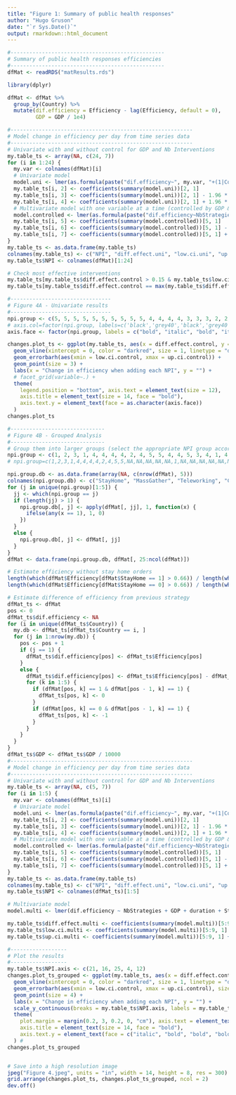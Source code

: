 ```yaml
---
title: "Figure 1: Summary of public health responses"
author: "Hugo Gruson"
date: "`r Sys.Date()`"
output: rmarkdown::html_document
---
```


```r
#-------------------------------------------------
# Summary of public health responses efficiencies
#-------------------------------------------------
dfMat <- readRDS("matResults.rds")

library(dplyr)

dfMat <- dfMat %>%
  group_by(Country) %>%
  mutate(dif.efficiency = Efficiency - lag(Efficiency, default = 0),
         GDP = GDP / 1e4)

#----------------------------------------------------------
# Model change in efficiency per day from time series data
#----------------------------------------------------------
# Univariate with and without control for GDP and Nb Interventions
my.table_ts <- array(NA, c(24, 7))
for (i in 1:24) {
  my.var <- colnames(dfMat)[i]
  # Univariate model
  model.uni <- lmer(as.formula(paste("dif.efficiency~", my.var, "+(1|Country)", sep = "")), data = dfMat)
  my.table_ts[i, 2] <- coefficients(summary(model.uni))[2, 1]
  my.table_ts[i, 3] <- coefficients(summary(model.uni))[2, 1] - 1.96 * coefficients(summary(model.uni))[2, 2]
  my.table_ts[i, 4] <- coefficients(summary(model.uni))[2, 1] + 1.96 * coefficients(summary(model.uni))[2, 2]
  # Multivariate model with one variable at a time (controlled by GDP & nb interventions)
  model.controlled <- lmer(as.formula(paste("dif.efficiency~NbStrategies+GDP+duration+", my.var, "+(1|Country)", sep = "")), data = dfMat)
  my.table_ts[i, 5] <- coefficients(summary(model.controlled))[5, 1]
  my.table_ts[i, 6] <- coefficients(summary(model.controlled))[5, 1] - 1.96 * coefficients(summary(model.controlled))[5, 2]
  my.table_ts[i, 7] <- coefficients(summary(model.controlled))[5, 1] + 1.96 * coefficients(summary(model.controlled))[5, 2]
}
my.table_ts <- as.data.frame(my.table_ts)
colnames(my.table_ts) <- c("NPI", "diff.effect.uni", "low.ci.uni", "up.ci.uni", "diff.effect.control", "low.ci.control", "up.ci.control")
my.table_ts$NPI <- colnames(dfMat)[1:24]

# Check most effective interventions
my.table_ts[my.table_ts$diff.effect.control > 0.15 & my.table_ts$low.ci.control > 0, "NPI"]
my.table_ts[my.table_ts$diff.effect.control == max(my.table_ts$diff.effect.control), "NPI"]

#--------------------------------
# Figure 4A - Univariate results
#--------------------------------
npi.group <- c(5, 5, 5, 5, 5, 5, 5, 5, 5, 5, 4, 4, 4, 4, 3, 3, 3, 2, 2, 2, 2, 2, 1, 1)
# axis.col=factor(npi.group, labels=c('black','grey40','black','grey40','black'))
axis.face <- factor(npi.group, labels = c("bold", "italic", "bold", "italic", "bold"))

changes.plot_ts <- ggplot(my.table_ts, aes(x = diff.effect.control, y = NPI)) +
  geom_vline(xintercept = 0, color = "darkred", size = 1, linetype = "dashed") +
  geom_errorbarh(aes(xmin = low.ci.control, xmax = up.ci.control)) +
  geom_point(size = 3) +
  labs(x = "Change in efficiency when adding each NPI", y = "") +
  # facet_grid(variable~.) +
  theme(
    legend.position = "bottom", axis.text = element_text(size = 12),
    axis.title = element_text(size = 14, face = "bold"),
    axis.text.y = element_text(face = as.character(axis.face))
  )
changes.plot_ts

#------------------------------
# Figure 4B - Grouped Analysis
#------------------------------
# Group them into larger groups (select the appropriate NPI group according to what we want to include)
npi.group <- c(1, 2, 3, 1, 4, 4, 4, 4, 2, 4, 5, 5, 4, 4, 5, 3, 4, 1, 4, 2, 4, 1, 5, 1) # Considering all interventions
# npi.group=c(1,2,3,1,4,4,4,4,2,4,5,5,NA,NA,NA,NA,NA,1,NA,NA,NA,NA,NA,NA)    # Excluding interventions with partial implementation

npi.group.db <- as.data.frame(array(NA, c(nrow(dfMat), 5)))
colnames(npi.group.db) <- c("StayHome", "MassGather", "Teleworking", "ClosingSchools", "Masks")
for (j in unique(npi.group)[1:5]) {
  jj <- which(npi.group == j)
  if (length(jj) > 1) {
    npi.group.db[, j] <- apply(dfMat[, jj], 1, function(x) {
      ifelse(any(x == 1), 1, 0)
    })
  }
  else {
    npi.group.db[, j] <- dfMat[, jj]
  }
}
dfMat <- data.frame(npi.group.db, dfMat[, 25:ncol(dfMat)])

# Estimate efficiency without stay home orders
length(which(dfMat$Efficiency[dfMat$StayHome == 1] > 0.66)) / length(which(dfMat$Efficiency > 0.66))
length(which(dfMat$Efficiency[dfMat$StayHome == 0] > 0.66)) / length(which(dfMat$Efficiency > 0.66))

# Estimate difference of efficiency from previous strategy
dfMat_ts <- dfMat
pos <- 0
dfMat_ts$dif.efficiency <- NA
for (i in unique(dfMat_ts$Country)) {
  my.db <- dfMat_ts[dfMat_ts$Country == i, ]
  for (j in 1:nrow(my.db)) {
    pos <- pos + 1
    if (j == 1) {
      dfMat_ts$dif.efficiency[pos] <- dfMat_ts$Efficiency[pos]
    }
    else {
      dfMat_ts$dif.efficiency[pos] <- dfMat_ts$Efficiency[pos] - dfMat_ts$Efficiency[pos - 1]
      for (k in 1:5) {
        if (dfMat[pos, k] == 1 & dfMat[pos - 1, k] == 1) {
          dfMat_ts[pos, k] <- 0
        }
        if (dfMat[pos, k] == 0 & dfMat[pos - 1, k] == 1) {
          dfMat_ts[pos, k] <- -1
        }
      }
    }
  }
}
dfMat_ts$GDP <- dfMat_ts$GDP / 10000
#----------------------------------------------------------
# Model change in efficiency per day from time series data
#----------------------------------------------------------
# Univariate with and without control for GDP and Nb Interventions
my.table_ts <- array(NA, c(5, 7))
for (i in 1:5) {
  my.var <- colnames(dfMat_ts)[i]
  # Univariate model
  model.uni <- lmer(as.formula(paste("dif.efficiency~", my.var, "+(1|Country)", sep = "")), data = dfMat_ts)
  my.table_ts[i, 2] <- coefficients(summary(model.uni))[2, 1]
  my.table_ts[i, 3] <- coefficients(summary(model.uni))[2, 1] - 1.96 * coefficients(summary(model.uni))[2, 2]
  my.table_ts[i, 4] <- coefficients(summary(model.uni))[2, 1] + 1.96 * coefficients(summary(model.uni))[2, 2]
  # Multivariate model with one variable at a time (controlled by GDP & nb interventions)
  model.controlled <- lmer(as.formula(paste("dif.efficiency~NbStrategies+GDP+duration+", my.var, "+(1|Country)", sep = "")), data = dfMat_ts)
  my.table_ts[i, 5] <- coefficients(summary(model.controlled))[5, 1]
  my.table_ts[i, 6] <- coefficients(summary(model.controlled))[5, 1] - 1.96 * coefficients(summary(model.controlled))[5, 2]
  my.table_ts[i, 7] <- coefficients(summary(model.controlled))[5, 1] + 1.96 * coefficients(summary(model.controlled))[5, 2]
}
my.table_ts <- as.data.frame(my.table_ts)
colnames(my.table_ts) <- c("NPI", "diff.effect.uni", "low.ci.uni", "up.ci.uni", "diff.effect.control", "low.ci.control", "up.ci.control")
my.table_ts$NPI <- colnames(dfMat_ts)[1:5]

# Multivariate model
model.multi <- lmer(dif.efficiency ~ NbStrategies + GDP + duration + StayHome + MassGather + Teleworking + ClosingSchools + Masks + (1 | Country), data = dfMat_ts)

my.table_ts$diff.effect.multi <- coefficients(summary(model.multi))[5:9, 1]
my.table_ts$low.ci.multi <- coefficients(summary(model.multi))[5:9, 1] - 1.96 * coefficients(summary(model.multi))[5:9, 2]
my.table_ts$up.ci.multi <- coefficients(summary(model.multi))[5:9, 1] + 1.96 * coefficients(summary(model.multi))[5:9, 2]

#------------------
# Plot the results
#------------------
my.table_ts$NPI.axis <- c(21, 16, 25, 4, 12)
changes.plot_ts_grouped <- ggplot(my.table_ts, aes(x = diff.effect.control, y = NPI.axis)) +
  geom_vline(xintercept = 0, color = "darkred", size = 1, linetype = "dashed") +
  geom_errorbarh(aes(xmin = low.ci.control, xmax = up.ci.control), size = 1) +
  geom_point(size = 4) +
  labs(x = "Change in efficiency when adding each NPI", y = "") +
  scale_y_continuous(breaks = my.table_ts$NPI.axis, labels = my.table_ts$NPI, limits = c(-1, 25)) +
  theme(
    plot.margin = margin(0.2, 3, 0.2, 0, "cm"), axis.text = element_text(size = 12),
    axis.title = element_text(size = 14, face = "bold"),
    axis.text.y = element_text(face = c("italic", "bold", "bold", "bold", "italic"))
  ) #
changes.plot_ts_grouped


# Save into a high resolution image
jpeg("Figure 4.jpeg", units = "in", width = 14, height = 8, res = 300)
grid.arrange(changes.plot_ts, changes.plot_ts_grouped, ncol = 2)
dev.off()
```
